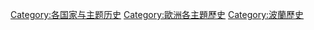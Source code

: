 [[Category:各国家与主题历史|Category:各国家与主题历史]]
[[Category:歐洲各主題歷史|Category:歐洲各主題歷史]]
[[Category:波蘭歷史|Category:波蘭歷史]]